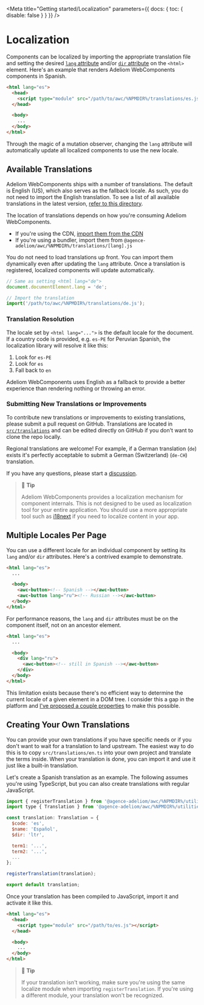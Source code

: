 
<Meta title="Getting started/Localization" parameters={{ docs: { toc: { disable: false } } }} />

# Localization

Components can be localized by importing the appropriate translation file and setting the desired [`lang` attribute](https://developer.mozilla.org/en-US/docs/Web/HTML/Global_attributes/lang) and/or [`dir` attribute](https://developer.mozilla.org/en-US/docs/Web/HTML/Global_attributes/dir) on the `<html>` element. Here's an example that renders Adeliom WebComponents components in Spanish.

```html
<html lang="es">
  <head>
    <script type="module" src="/path/to/awc/%NPMDIR%/translations/es.js"></script>
  </head>

  <body>
    ...
  </body>
</html>
```

Through the magic of a mutation observer, changing the `lang` attribute will automatically update all localized components to use the new locale.

## Available Translations

Adeliom WebComponents ships with a number of translations. The default is English (US), which also serves as the fallback locale. As such, you do not need to import the English translation. To see a list of all available translations in the latest version, [refer to this directory](https://github.com/agence-adeliom/awc/tree/current/src/translations).

The location of translations depends on how you're consuming Adeliom WebComponents.

- If you're using the CDN, [import them from the CDN](https://www.jsdelivr.com/package/npm/@agence-adeliom/awc?path=%CDNDIR%%2Ftranslations)
- If you're using a bundler, import them from `@agence-adeliom/awc/%NPMDIR%/translations/[lang].js`

You do not need to load translations up front. You can import them dynamically even after updating the `lang` attribute. Once a translation is registered, localized components will update automatically.

```js
// Same as setting <html lang="de">
document.documentElement.lang = 'de';

// Import the translation
import('/path/to/awc/%NPMDIR%/translations/de.js');
```

### Translation Resolution

The locale set by `<html lang="...">` is the default locale for the document. If a country code is provided, e.g. `es-PE` for Peruvian Spanish, the localization library will resolve it like this:

1.  Look for `es-PE`
2.  Look for `es`
3.  Fall back to `en`

Adeliom WebComponents uses English as a fallback to provide a better experience than rendering nothing or throwing an error.

### Submitting New Translations or Improvements

To contribute new translations or improvements to existing translations, please submit a pull request on GitHub. Translations are located in [`src/translations`](https://github.com/agence-adeliom/awc/blob/main/src/translations) and can be edited directly on GitHub if you don't want to clone the repo locally.

Regional translations are welcome! For example, if a German translation (`de`) exists it's perfectly acceptable to submit a German (Switzerland) (`de-CH`) translation.

If you have any questions, please start a [discussion](https://github.com/agence-adeliom/awc/discussions).

> 📘 **Tip**
>
> Adeliom WebComponents provides a localization mechanism for component internals. This is not designed to be used as localization tool for your entire application. You should use a more appropriate tool such as [i18next](https://www.i18next.com/) if you need to localize content in your app.

## Multiple Locales Per Page

You can use a different locale for an individual component by setting its `lang` and/or `dir` attributes. Here's a contrived example to demonstrate.

```html
<html lang="es">
  ...

  <body>
    <awc-button><!-- Spanish --></awc-button>
    <awc-button lang="ru"><!-- Russian --></awc-button>
  </body>
</html>
```

For performance reasons, the `lang` and `dir` attributes must be on the component itself, not on an ancestor element.

```html
<html lang="es">
  ...

  <body>
    <div lang="ru">
      <awc-button><!-- still in Spanish --></awc-button>
    </div>
  </body>
</html>
```

This limitation exists because there's no efficient way to determine the current locale of a given element in a DOM tree. I consider this a gap in the platform and [I've proposed a couple properties](https://github.com/whatwg/html/issues/7039) to make this possible.

## Creating Your Own Translations

You can provide your own translations if you have specific needs or if you don't want to wait for a translation to land upstream. The easiest way to do this is to copy `src/translations/en.ts` into your own project and translate the terms inside. When your translation is done, you can import it and use it just like a built-in translation.

Let's create a Spanish translation as an example. The following assumes you're using TypeScript, but you can also create translations with regular JavaScript.

```js
import { registerTranslation } from '@agence-adeliom/awc/%NPMDIR%/utilities/localize';
import type { Translation } from '@agence-adeliom/awc/%NPMDIR%/utilities/localize';

const translation: Translation = {
  $code: 'es',
  $name: 'Español',
  $dir: 'ltr',

  term1: '...',
  term2: '...',
  ...
};

registerTranslation(translation);

export default translation;
```

Once your translation has been compiled to JavaScript, import it and activate it like this.

```html
<html lang="es">
  <head>
    <script type="module" src="/path/to/es.js"></script>
  </head>

  <body>
    ...
  </body>
</html>
```

> 📘 **Tip**
>
> If your translation isn't working, make sure you're using the same localize module when importing `registerTranslation`. If you're using a different module, your translation won't be recognized.
